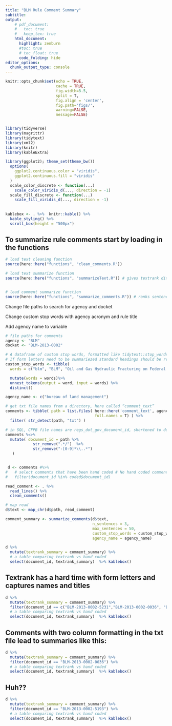 ```yaml
---
title: "BLM Rule Comment Summary"
subtitle: 
output:
    # pdf_document:
    #   toc: true
    #   keep_tex: true
    html_document:
      highlight: zenburn
      #toc: true
      # toc_float: true
      code_folding: hide
editor_options: 
  chunk_output_type: console
---
```



```r
knitr::opts_chunk$set(echo = TRUE, 
                      cache = TRUE, 
                      fig.width=8.5, 
                      split = T,
                      fig.align = 'center', 
                      fig.path='figs/',
                      warning=FALSE, 
                      message=FALSE)


library(tidyverse)
library(magrittr)
library(tidytext)
library(xml2)
library(knitr)
library(kableExtra)

library(ggplot2); theme_set(theme_bw())
  options(
    ggplot2.continuous.color = "viridis",
    ggplot2.continuous.fill = "viridis"
  )
  scale_color_discrete <- function(...)
    scale_color_viridis_d(..., direction = -1)
  scale_fill_discrete <- function(...)
    scale_fill_viridis_d(..., direction = -1)
  
  
kablebox <- . %>%  knitr::kable() %>% 
  kable_styling() %>% 
  scroll_box(height = "500px")
```

## To summarize rule comments start by loading in the functions


```r
# load text cleaning function 
source(here::here("functions", "clean_comments.R"))

# load text summarize function 
source(here::here("functions", "summarizeText.R")) # gives textrank ditionary of words from comments


# load comment summarize function 
source(here::here("functions", "summarize_comments.R")) # ranks sentences and gives top ranked sentence back
```


Change file paths to search for agency and docket

Change custom stop words with agency acronym and rule title

Add agency name to variable
```r
# file paths for comments 
agency <- "BLM"
docket <- "BLM-2013-0002"

# A dataframe of custom stop words, formatted like tidytext::stop_words
# If form letters need to be summariezed standard headings should be removed (docket no., email, etc.)
custom_stop_words <- tibble( 
  words = c("blm", "BLM", "Oil and Gas Hydraulic Fracturing on Federal and Indian Lands")) %>% # ignore case?

  mutate(words = words)%>%
  unnest_tokens(output = word, input = words) %>%
  distinct()

agency_name <- c("bureau of land management")

# get txt file names from a directory, here called “comment_text”
comments <- tibble( path = list.files( here::here('comment_text', agency, docket), 
                                       full.names = T) ) %>% 
  filter( str_detect(path, "txt") )

# in SQL, CFPB file names are regs_dot_gov_document_id, shortened to document_id for now
comments %<>% 
  mutate( document_id = path %>%
            str_remove(".*/")  %>%
            str_remove("-[0-9]*\\..*") 
   ) 


 d <- comments #%>% 
#   # select comments that have been hand coded # No hand coded comments yet
#   filter(document_id %in% coded$document_id)
```

```r
read_comment <- . %>%
  read_lines() %>%
  clean_comments() 

# map read
d$text <- map_chr(d$path, read_comment)

```


```r
comment_summary <- summarize_comments(d$text, 
                                      n_sentences = 3, 
                                      max_sentences = 50, 
                                      custom_stop_words = custom_stop_words,
                                      agency_name = agency_name)
```


```r
d %>% 
  mutate(textrank_summary = comment_summary) %>%
  # a table comparing textrank vs hand coded
  select(document_id, textrank_summary)  %>% kablebox()
```



## Textrank has a hard time with form letters and captures names and titles
```r
d %>% 
  mutate(textrank_summary = comment_summary) %>%
  filter(document_id == c("BLM-2013-0002-5231","BLM-2013-0002-0036", "BLM-2013-0002-5667")) %>%
  # a table comparing textrank vs hand coded
  select(document_id, textrank_summary)  %>% kablebox()
```

## Comments with two column formatting in the txt file lead to summaries like this:

```r
d %>% 
  mutate(textrank_summary = comment_summary) %>%
  filter(document_id == "BLM-2013-0002-0036") %>%
  # a table comparing textrank vs hand coded
  select(document_id, textrank_summary)  %>% kablebox()
```


## Huh??

```r
d %>% 
  mutate(textrank_summary = comment_summary) %>%
  filter(document_id == "BLM-2013-0002-5193") %>%
  # a table comparing textrank vs hand coded
  select(document_id, textrank_summary)  %>% kablebox()
```